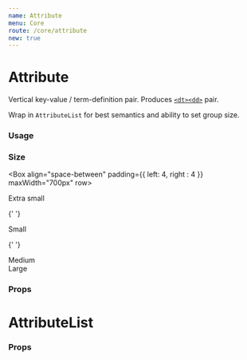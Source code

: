 ```yaml
---
name: Attribute
menu: Core
route: /core/attribute
new: true
---
```



# Attribute

Vertical key-value / term-definition pair. Produces [`<dt><dd>`](https://developer.mozilla.org/en-US/docs/Web/HTML/Element/dt) pair.

Wrap in `AttributeList` for best semantics and ability to set group size.

### Usage

<Playground>
  <AttributeList>
    <Attribute name="Term" value="Definition" />
    <Attribute name="Key" value="Value" />
  </AttributeList>
</Playground>

### Size

<Playground>

<Box align="space-between" padding={{ left: 4, right : 4 }} maxWidth="700px" row>
  <div>
    <InterfaceHeader section flow>Extra small</InterfaceHeader>
    <AttributeList size="xs">
      <Attribute name="Term" value="Definition" />
      <Attribute name="Key" value="Value" />
    </AttributeList>
  </div>

{' '}

<div>
  <InterfaceHeader section flow>
    Small
  </InterfaceHeader>
  <AttributeList size="sm">
    <Attribute name="Term" value="Definition" />
    <Attribute name="Key" value="Value" />
  </AttributeList>
</div>

{' '}

<div>
  <InterfaceHeader section flow>
    Medium
  </InterfaceHeader>
  <AttributeList size="md">
    <Attribute name="Term" value="Definition" />
    <Attribute name="Key" value="Value" />
  </AttributeList>
</div>

  <div>
    <InterfaceHeader section flow>Large</InterfaceHeader>
    <AttributeList size="lg">
      <Attribute name="Term" value="Definition" />
      <Attribute name="Key" value="Value" />
    </AttributeList>
  </div>
</Box>

</Playground>

### Props

<Props of={Attribute} />

# AttributeList

### Props

<Props of={AttributeList} />
